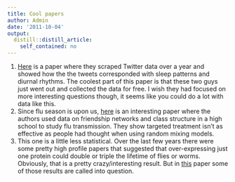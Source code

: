 ```yaml
---
title: Cool papers
author: Admin
date: '2011-10-04'
output:
  distill::distill_article:
    self_contained: no
---
```


  1. <a href="http://www.sciencemag.org/content/333/6051/1878" target="_blank">Here</a> is a paper where they scraped Twitter data over a year and showed how the the tweets corresponded with sleep patterns and diurnal rhythms. The coolest part of this paper is that these two guys just went out and collected the data for free. I wish they had focused on more interesting questions though, it seems like you could do a lot with data like this. 
  2. Since flu season is upon us, <a href="http://arxiv.org/abs/1109.0262" target="_blank">here</a> is an interesting paper where the authors used data on friendship networks and class structure in a high school to study flu transmission. They show targeted treatment isn&#8217;t as effective as people had thought when using random mixing models. 
  3. This one is a little less statistical. Over the last few years there were some pretty high profile papers that suggested that over-expressing just one protein could double or triple the lifetime of flies or worms. Obviously, that is a pretty crazy/interesting result. But in <a href="http://www.nature.com/nature/journal/v477/n7365/full/nature10296.html" target="_blank">this</a> paper some of those results are called into question. 
